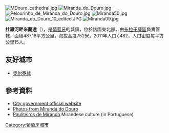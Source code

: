 [[Image:MDouro_cathedral.jpg|right]]
[[Image:Miranda_do_Douro.jpg|thumb]]
[[Image:Pelourinho_de_Miranda_do_Douro.jpg|thumb]]
[[Image:Miranda50.jpg|thumb]]
[[Image:Miranda_do_Douro_10_edited.JPG|thumb]]
[[Image:Miranda09.jpg|thumb]]

'''杜羅河畔米蘭達'''（{{lang-pt|Miranda do Douro}}），是[[葡萄牙|葡萄牙]]的城鎮，位於該國東北部，由[[布拉干薩區|布拉干薩區]]負責管轄，面積487.18平方公里，海拔高度752米，2011年人口7,482，人口密度每平方公里15人。

{{Coord|41|29|39|N|6|16|27|W|display=title}}

==友好城市==
* {{FRA}} [[奥尔泰兹|奥尔泰兹]]

==參考資料==
*[http://www.cm-mdouro.pt/ City government official website] {{Wayback|url=http://www.cm-mdouro.pt/ |date=20210122061000 }}
*[http://www.flickr.com/photos/vitor107/sets/1419532/ Photos from Miranda do Douro] {{Wayback|url=http://www.flickr.com/photos/vitor107/sets/1419532/ |date=20210316073912 }}
*[https://web.archive.org/web/20060829070301/http://www.bragancanet.pt/pauliteiros/ Pauliteiros de Miranda] Mirandese culture (in Portuguese)

{{Authority control}}
{{Portugal-geo-stub}}
[[Category:葡萄牙城市|Category:葡萄牙城市]]
